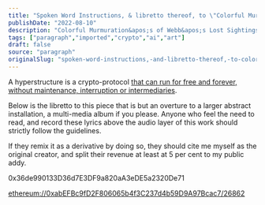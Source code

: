 ```yaml
---
title: "Spoken Word Instructions, & libretto thereof, to \"Colorful Murmuration's of Webb's Lost Sightings\""
publishDate: "2022-08-10"
description: "Colorful Murmuration&apos;s of Webb&apos;s Lost Sightingsis a non-fungible video-art piece that was minted through the Zora protocol, a hyperstructur......"
tags: ["paragraph","imported","crypto","ai","art"]
draft: false
source: "paragraph"
originalSlug: "spoken-word-instructions,-and-libretto-thereof,-to-colorful-murmurations-of-webbs-lost-sightings"
---
```


A hyperstructure is a crypto-protocol [that can run for free and forever, without maintenance, interruption or intermediaries](https://jacob.energy/hyperstructures.html).

Below is the libretto to this piece that is but an overture to a larger abstract installation, a multi-media album if you please. Anyone who feel the need to read, and record these lyrics above the audio layer of this work should strictly follow the guidelines.

If they remix it as a derivative by doing so, they should cite me myself as the original creator, and split their revenue at least at 5 per cent to my public addy.

0x36de990133D36d7E3DF9a820aA3eDE5a2320De71

[ethereum://0xabEFBc9fD2F806065b4f3C237d4b59D9A97Bcac7/26862](ethereum://0xabEFBc9fD2F806065b4f3C237d4b59D9A97Bcac7/26862)

